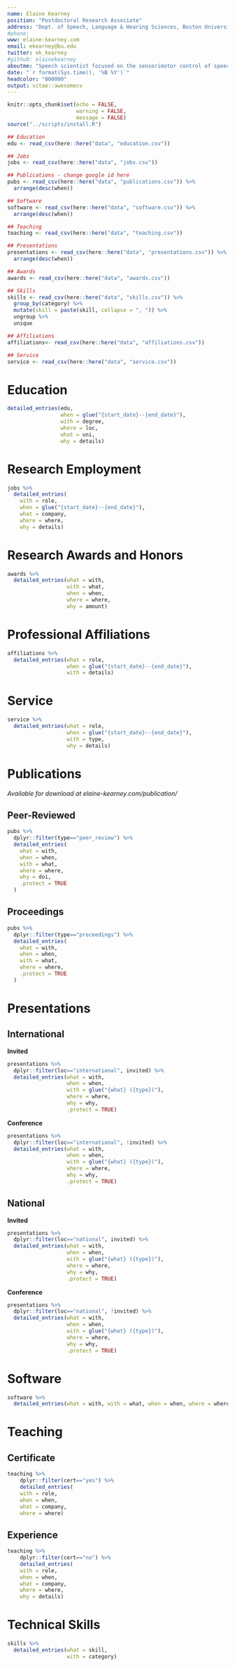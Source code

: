 ```yaml
---
name: Elaine Kearney
position: "Postdoctoral Research Associate"
address: "Dept. of Speech, Language & Hearing Sciences, Boston University"
#phone: 
www: elaine-kearney.com
email: ekearney@bu.edu
twitter: ek_kearney
#github: elainekearney
aboutme: "Speech scientist focused on the sensorimotor control of speech in individuals with and without motor speech disorders. I conduct both basic science and clincial research that leverages my expertise in behavioral, computational modeling, and neuroimaging methods. The long-term aim of my research program is to expand the evidence-based treatment options available to those with communication disorders."
date: "`r format(Sys.time(), '%B %Y')`"
headcolor: "000000"
output: vitae::awesomecv
---
```


```r
knitr::opts_chunk$set(echo = FALSE, 
                      warning = FALSE,
                      message = FALSE)
source("../scripts/install.R")
```

```r
## Education
edu <- read_csv(here::here("data", "education.csv"))

## Jobs
jobs <- read_csv(here::here("data", "jobs.csv"))

## Publications - change google id here
pubs <- read_csv(here::here("data", "publications.csv")) %>% 
  arrange(desc(when))

## Software
software <- read_csv(here::here("data", "software.csv")) %>% 
  arrange(desc(when)) 

## Teaching
teaching <- read_csv(here::here("data", "teaching.csv"))

## Presentations
presentations <- read_csv(here::here("data", "presentations.csv")) %>% 
  arrange(desc(when))

## Awards
awards <- read_csv(here::here("data", "awards.csv"))

## Skills
skills <- read_csv(here::here("data", "skills.csv")) %>% 
  group_by(category) %>% 
  mutate(skill = paste(skill, collapse = ", ")) %>% 
  ungroup %>% 
  unique

## Affiliations
affiliations<- read_csv(here::here("data", "affiliations.csv"))

## Service
service <- read_csv(here::here("data", "service.csv"))
```

# Education 
```r
detailed_entries(edu, 
                 when = glue("{start_date}--{end_date}"),
                 with = degree,
                 where = loc,
                 what = uni,
                 why = details)

```

# Research Employment

```r
jobs %>% 
  detailed_entries(
    with = role,
    when = glue("{start_date}--{end_date}"),
    what = company,
    where = where,
    why = details)
```

# Research Awards and Honors

```r
awards %>% 
  detailed_entries(what = with, 
                   with = what, 
                   when = when, 
                   where = where, 
                   why = amount)
```

# Professional Affiliations

```r
affiliations %>% 
  detailed_entries(what = role,
                   when = glue("{start_date}--{end_date}"),
                   with = details)
```
# Service

```r
service %>% 
  detailed_entries(what = role,
                   when = glue("{start_date}--{end_date}"),
                   with = type,
                   why = details)
```
\pagebreak
# Publications
*Available for download at elaine-kearney.com/publication/*

## Peer-Reviewed
```r
pubs %>% 
  dplyr::filter(type=="peer_review") %>% 
  detailed_entries(
    what = with,
    when = when,
    with = what,
    where = where,
    why = doi,
    .protect = TRUE
  )
```

## Proceedings
```r
pubs %>% 
  dplyr::filter(type=="proceedings") %>% 
  detailed_entries(
    what = with,
    when = when,
    with = what,
    where = where,
    .protect = TRUE
  )
```

# Presentations

## International

**Invited**
```r
presentations %>%
  dplyr::filter(loc=="international", invited) %>%
  detailed_entries(what = with, 
                   when = when,
                   with = glue("{what} ({type})"),
                   where = where,
                   why = why,
                   .protect = TRUE)
```

**Conference**
```r
presentations %>%
  dplyr::filter(loc=="international", !invited) %>%
  detailed_entries(what = with,
                   when = when,
                   with = glue("{what} ({type})"),
                   where = where,
                   why = why,
                   .protect = TRUE)
```

## National

**Invited**
```r
presentations %>%
  dplyr::filter(loc=="national", invited) %>%
  detailed_entries(what = with,
                   when = when,
                   with = glue("{what} ({type})"),
                   where = where,
                   why = why,
                   .protect = TRUE)
```
**Conference**

```r
presentations %>%
  dplyr::filter(loc=="national", !invited) %>%
  detailed_entries(what = with,
                   when = when,
                   with = glue("{what} ({type})"),
                   where = where,
                   why = why,
                   .protect = TRUE)
```

# Software

```r
software %>% 
  detailed_entries(what = with, with = what, when = when, where = where, why = why)
```
\pagebreak
# Teaching

## Certificate
```r
teaching %>%
    dplyr::filter(cert=="yes") %>%
    detailed_entries(
    with = role,
    when = when,
    what = company,
    where = where)
```
## Experience
```r
teaching %>%
    dplyr::filter(cert=="no") %>%
    detailed_entries(
    with = role,
    when = when,
    what = company,
    where = where,
    why = details)
```

# Technical Skills

```r
skills %>% 
  detailed_entries(what = skill, 
                   with = category)
```
\pagebreak